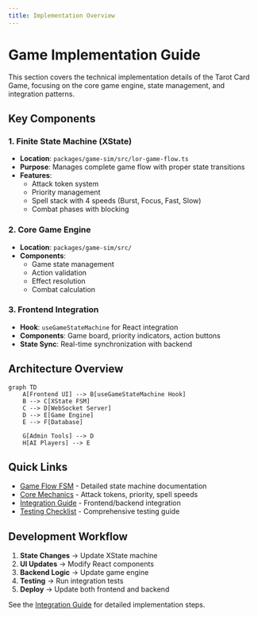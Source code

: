 ```yaml
---
title: Implementation Overview
---
```


# Game Implementation Guide

This section covers the technical implementation details of the Tarot Card Game, focusing on the core game engine, state management, and integration patterns.

## Key Components

### 1. Finite State Machine (XState)
- **Location**: `packages/game-sim/src/lor-game-flow.ts`
- **Purpose**: Manages complete game flow with proper state transitions
- **Features**:
  - Attack token system
  - Priority management
  - Spell stack with 4 speeds (Burst, Focus, Fast, Slow)
  - Combat phases with blocking

### 2. Core Game Engine
- **Location**: `packages/game-sim/src/`
- **Components**:
  - Game state management
  - Action validation
  - Effect resolution
  - Combat calculation

### 3. Frontend Integration
- **Hook**: `useGameStateMachine` for React integration
- **Components**: Game board, priority indicators, action buttons
- **State Sync**: Real-time synchronization with backend

## Architecture Overview

```mermaid
graph TD
    A[Frontend UI] --> B[useGameStateMachine Hook]
    B --> C[XState FSM]
    C --> D[WebSocket Server]
    D --> E[Game Engine]
    E --> F[Database]

    G[Admin Tools] --> D
    H[AI Players] --> E
```

## Quick Links

- [Game Flow FSM](/implementation/game-flow) - Detailed state machine documentation
- [Core Mechanics](/implementation/mechanics) - Attack tokens, priority, spell speeds
- [Integration Guide](/implementation/integration) - Frontend/backend integration
- [Testing Checklist](/implementation/testing) - Comprehensive testing guide

## Development Workflow

1. **State Changes** → Update XState machine
2. **UI Updates** → Modify React components
3. **Backend Logic** → Update game engine
4. **Testing** → Run integration tests
5. **Deploy** → Update both frontend and backend

See the [Integration Guide](/implementation/integration) for detailed implementation steps.
